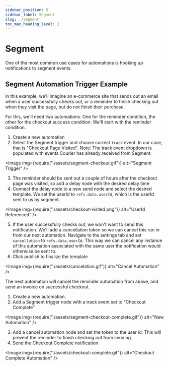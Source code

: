 ```yaml
---
sidebar_position: 5
sidebar_label: Segment
slug: ./segment
toc_max_heading_level: 2
---
```



# Segment

One of the most common use cases for automations is hooking up notifications to segment events.

## Segment Automation Trigger Example

In this example, we'll imagine an e-commerce site that sends out an email when a user successfully
checks out, or a reminder to finish checking out when they visit the page, but do not finish their
purchase.

For this, we'll need two automations. One for the reminder condition, the other for the checkout
success condition. We'll start with the reminder condition.

1. Create a new automation
2. Select the Segment trigger and choose correct `track` event. In our case, that is
   "Checkout Page Visited". Note: The track event dropdown is populated with events Courier has
   already received from Segment.

<Image img={require("./assets/segment-checkout.gif")} alt="Segment Trigger" />

3. The reminder should be sent out a couple of hours after the checkout page was visited, so
   add a delay node with the desired delay time
4. Connect the delay node to a new send node and select the desired template. We set the userId to
   `refs.data.userId`, which is the userId sent to us by segment.

<Image img={require("./assets/checkout-visited.png")} alt="UserId Referenced" />

5. If the user successfully checks out, we won't want to send this notification. We'll add a
   cancellation token so we can cancel this run in from our next automation. Navigate to the
   settings tab and set `cancellation` to `refs.data.userId`. This way we can cancel any instance
   of this automation associated with the same user the notification would otherwise be sent to.
6. Click publish to finalize the template

<Image img={require("./assets/cancelation.gif")} alt="Cancel Automation" />

The next automation will cancel the reminder automation from above, and send an invoice on
successful checkout.

1. Create a new automation.
2. Add a Segment trigger node with a track event set to "Checkout Complete"

<Image img={require("./assets/segment-checkout-complete.gif")} alt="New Automation" />

3. Add a cancel automation node and set the token to the user id. This will prevent the reminder
   to finish checking out from sending.
4. Send the Checkout Complete notification

<Image img={require("./assets/checkout-complete.gif")} alt="Checkout Complete Automation" />
